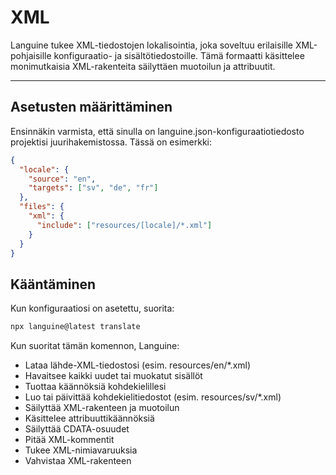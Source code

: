 # XML

Languine tukee XML-tiedostojen lokalisointia, joka soveltuu erilaisille XML-pohjaisille konfiguraatio- ja sisältötiedostoille. Tämä formaatti käsittelee monimutkaisia XML-rakenteita säilyttäen muotoilun ja attribuutit.

---

## Asetusten määrittäminen

Ensinnäkin varmista, että sinulla on languine.json-konfiguraatiotiedosto projektisi juurihakemistossa. Tässä on esimerkki:

```json
{
  "locale": {
    "source": "en",
    "targets": ["sv", "de", "fr"]
  },
  "files": {
    "xml": {
      "include": ["resources/[locale]/*.xml"]
    }
  }
}
```

## Kääntäminen

Kun konfiguraatiosi on asetettu, suorita:

```bash
npx languine@latest translate
```

Kun suoritat tämän komennon, Languine:

- Lataa lähde-XML-tiedostosi (esim. resources/en/*.xml)
- Havaitsee kaikki uudet tai muokatut sisällöt
- Tuottaa käännöksiä kohdekielillesi
- Luo tai päivittää kohdekielitiedostot (esim. resources/sv/*.xml)
- Säilyttää XML-rakenteen ja muotoilun
- Käsittelee attribuuttikäännöksiä
- Säilyttää CDATA-osuudet
- Pitää XML-kommentit
- Tukee XML-nimiavaruuksia
- Vahvistaa XML-rakenteen
